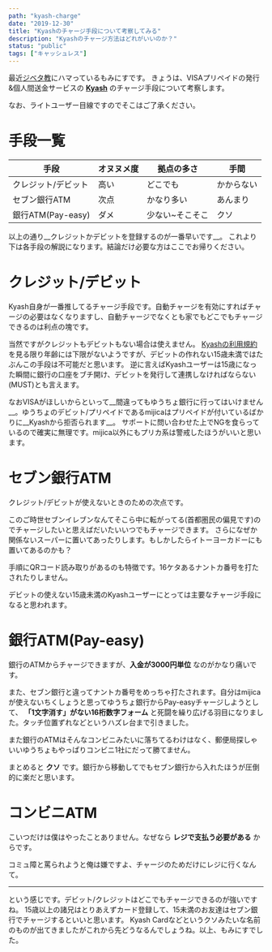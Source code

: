 ---
path: "kyash-charge"
date: "2019-12-30"
title: "Kyashのチャージ手段について考察してみる"
description: "Kyashのチャージ方法はどれがいいのか？"
status: "public"
tags: ["キャッシュレス"]
---

最近[ジベタ教](https://www.nicovideo.jp/mylist/32760080)にハマっているもみにすです。
きょうは、VISAプリペイドの発行&個人間送金サービスの __[Kyash](https://kyash.co)__ のチャージ手段について考察します。

なお、ライトユーザー目線ですのでそこはご了承ください。

# 手段一覧

|手段|オヌヌメ度|拠点の多さ|手間|
|-|-|-|-|
|クレジット/デビット|高い|どこでも|かからない|
|セブン銀行ATM|次点|かなり多い|あんまり|
|銀行ATM(Pay-easy)|ダメ|少ない~そこそこ|クソ|

以上の通り__クレジットかデビットを登録するのが一番早いです__。
これより下は各手段の解説になります。結論だけ必要な方はここでお帰りください。

# クレジット/デビット

Kyash自身が一番推してるチャージ手段です。自動チャージを有効にすればチャージの必要はなくなりますし、自動チャージでなくとも家でもどこでもチャージできるのは利点の塊です。

当然ですがクレジットもデビットもない場合は使えません。
[Kyashの利用規約](https://kyash.co/tos/)を見る限り年齢には下限がないようですが、デビットの作れない15歳未満ではたぶんこの手段は不可能だと思います。
逆に言えばKyashユーザーは15歳になった瞬間に銀行の口座をブチ開け、デビットを発行して連携しなければならない(MUST)とも言えます。

なおVISAがほしいからといって__間違ってもゆうちょ銀行に行ってはいけません__。ゆうちょのデビット/プリペイドであるmijicaはプリペイドが付いているばかりに__Kyashから拒否られます__。
サポートに問い合わせた上でNGを食らっているので確実に無理です。mijica以外にもプリカ系は警戒したほうがいいと思います。

# セブン銀行ATM

クレジット/デビットが使えないときのための次点です。

このご時世セブンイレブンなんてそこら中に転がってる(首都圏民の偏見です)のでチャージしたいと思えばだいたいいつでもチャージできます。
さらになぜか関係ないスーパーに置いてあったりします。もしかしたらイトーヨーカドーにも置いてあるのかも？

手順にQRコード読み取りがあるのも特徴です。16ケタあるナントカ番号を打たされたりしません。

デビットの使えない15歳未満のKyashユーザーにとっては主要なチャージ手段になると思われます。

# 銀行ATM(Pay-easy)

銀行のATMからチャージできますが、__入金が3000円単位__ なのがかなり痛いです。

また、セブン銀行と違ってナントカ番号をめっちゃ打たされます。自分はmijicaが使えないちくしょうと思ってゆうちょ銀行からPay-easyチャージしようとして、
__「1文字消す」がない16桁数字フォーム__ と死闘を繰り広げる羽目になりました。タッチ位置ずれなどというハズレ台まで引きました。

また銀行のATMはそんなコンビニみたいに落ちてるわけはなく、郵便局探しゃいいゆうちょもやっぱりコンビニ1社にだって勝てません。

まとめると __クソ__ です。銀行から移動してでもセブン銀行から入れたほうが圧倒的に楽だと思います。

# コンビニATM

こいつだけは僕はやったことありません。なぜなら __レジで支払う必要がある__ からです。

コミュ障と罵られようと俺は嫌ですよ、チャージのためだけにレジに行くなんて。

---

という感じです。デビット/クレジットはどこでもチャージできるのが強いですね。
15歳以上の諸兄はとりあえずカード登録して、15未満のお友達はセブン銀行でチャージするといいと思います。
Kyash Cardなどというクソみたいな名前のものが出てきましたがこれから先どうなるんでしょうね。以上、もみにすでした。
